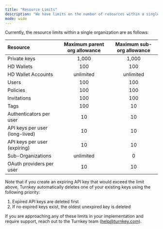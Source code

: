 ```yaml
---
title: "Resource Limits"
description: "We have limits on the number of resources within a single organization to avoid performance slowdowns and overly complex permission models. You can scale your organizational resources beyond these limits via . You can create an unlimited number of sub-organizations within a single organization."
mode: wide
---
```


Currently, the resource limits within a single organization are as follows:

| Resource                       | Maximum parent org allowance | Maximum sub-org allowance |
| :----------------------------- | :--------------------------: | :-----------------------: |
| Private keys                   |             1,000            |           1,000           |
| HD Wallets                     |              100             |            100            |
| HD Wallet Accounts             |           unlimited          |         unlimited         |
| Users                          |              100             |            100            |
| Policies                       |              100             |            100            |
| Invitations                    |              100             |            100            |
| Tags                           |              100             |             10            |
| Authenticators per user        |              10              |             10            |
| API keys per user (long-lived) |              10              |             10            |
| API keys per user (expiring)   |              10              |             10            |
| Sub-Organizations              |           unlimited          |             0             |
| OAuth providers per user       |              10              |             10            |

Note that if you create an expiring API key that would exceed the limit above, Turnkey automatically deletes one of your existing keys using the following priority:

1. Expired API keys are deleted first
2. If no expired keys exist, the oldest unexpired key is deleted

If you are approaching any of these limits in your implementation and require support, reach out to the Turnkey team ([help@turnkey.com](mailto:help@turnkey.com)).
